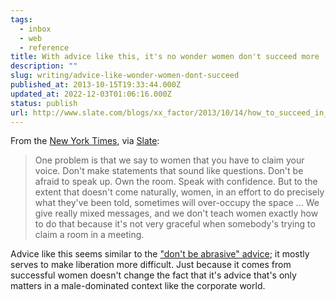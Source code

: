 ```yaml
---
tags:
  - inbox
  - web
  - reference
title: With advice like this, it's no wonder women don't succeed more
description: ""
slug: writing/advice-like-wonder-women-dont-succeed
published_at: 2013-10-15T19:33:44.000Z
updated_at: 2022-12-03T01:06:16.000Z
status: publish
url: http://www.slate.com/blogs/xx_factor/2013/10/14/how_to_succeed_in_business_as_a_woman_female_executives_weigh_in_with_impossible.html
---
```

From the [New York Times](http://www.nytimes.com/interactive/2013/10/13/business/women-corner-office.html?src=me\&ref=general), via [Slate](http://www.slate.com/blogs/xx_factor/2013/10/14/how_to_succeed_in_business_as_a_woman_female_executives_weigh_in_with_impossible.html):

> One problem is that we say to women that you have to claim your voice. Don't make statements that sound like questions. Don't be afraid to speak up. Own the room. Speak with confidence. But to the extent that doesn't come naturally, women, in an effort to do precisely what they've been told, sometimes will over-occupy the space ... We give really mixed messages, and we don't teach women exactly how to do that because it's not very graceful when somebody's trying to claim a room in a meeting.

Advice like this seems similar to the ["don't be abrasive" advice](https://jamesdigioia.com/abrasiveness-good-tactic-advocacy-well-thats-really-point/); it mostly serves to make liberation more difficult. Just because it comes from successful women doesn't change the fact that it's advice that's only matters in a male-dominated context like the corporate world.
